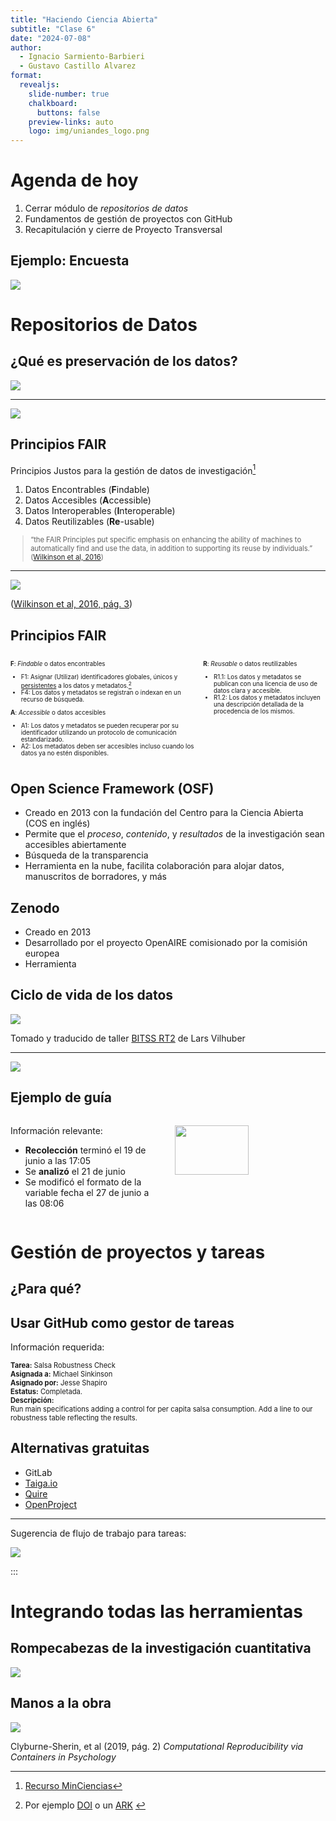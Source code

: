 ```yaml
---
title: "Haciendo Ciencia Abierta"
subtitle: "Clase 6"
date: "2024-07-08"
author: 
  - Ignacio Sarmiento-Barbieri
  - Gustavo Castillo Alvarez
format:
  revealjs: 
    slide-number: true
    chalkboard: 
      buttons: false
    preview-links: auto
    logo: img/uniandes_logo.png
---
```


# Agenda de hoy

1. Cerrar módulo de *repositorios de datos*
2. Fundamentos de gestión de proyectos con GitHub
3. Recapitulación y cierre de Proyecto Transversal

<!-- ##################################################### -->
<!-- ###############        RETOMANDO       ############# -->
<!-- ##################################################### -->

## Ejemplo: Encuesta {.nostretch}

![](img/chat_ejemplo.png){.absolute top="60" left="340"}

# Repositorios de Datos

## ¿Qué es preservación de los datos?

![](img/from_renku.png)

---

![](img/fair_principles.png)

## Principios FAIR

Principios Justos para la gestión de datos de investigación^[[Recurso MinCiencias](https://red-documentacion.minciencias.gov.co/Gestion_Datos_Investigacion/Principios-FAIR)]


1. Datos Encontrables (**F**indable)
2. Datos Accesibles (**A**ccessible) 
3. Datos Interoperables (**I**nteroperable)
4. Datos Reutilizables (**Re**-usable)

::: {style="font-size: 80%;"}
> "the FAIR Principles put specific emphasis on enhancing the ability of machines to automatically find and use the data, in addition to supporting its reuse by individuals."
> ([Wilkinson et al, 2016](https://doi.org/10.1038/sdata.2016.18))
:::

---

![](img/fair_box2.png)

:::footer
([Wilkinson et al, 2016, pág. 3](https://doi.org/10.1038/sdata.2016.18))
:::

## Principios FAIR

::: {style="font-size: 70%;"}

::::{.columns}

::: {.column width="60%"}

**F**: *Findable* o datos encontrables

- F1: Asignar (Utilizar) identificadores globales, únicos y [persistentes](https://es.wikipedia.org/wiki/Identificador_persistente) a los datos y metadatos.^[Por ejemplo [DOI](https://www.doi.org/the-identifier/what-is-a-doi/) o un [ARK](https://arks.org/) ]
- F4: Los datos y metadatos se registran o indexan en un recurso de búsqueda.


**A**: *Accessible* o datos accesibles

- A1: Los datos y metadatos se pueden recuperar por su identificador utilizando un protocolo de comunicación estandarizado.
- A2: Los metadatos deben ser accesibles incluso cuando los datos ya no estén disponibles.

:::

::: {.column width="40%"}

**R**: *Reusable* o datos reutilizables

- R1.1: Los datos y metadatos se publican con una licencia de uso de datos clara y accesible.
- R1.2: Los datos y metadatos incluyen una descripción detallada de la procedencia de los mismos.

:::

:::

:::



## Open Science Framework (OSF)

- Creado en 2013 con la fundación del Centro para la Ciencia Abierta (COS en inglés)
- Permite que el *proceso*, *contenido*, y *resultados* de la investigación sean accesibles abiertamente
- Búsqueda de la transparencia
- Herramienta en la nube, facilita colaboración para alojar datos, manuscritos de borradores, y más

## Zenodo

- Creado en 2013
- Desarrollado por el proyecto OpenAIRE comisionado por la comisión europea
- Herramienta 

## Ciclo de vida de los datos

![](img/ciclo1.png)

:::footer
Tomado y traducido de taller [BITSS RT2](https://www.youtube.com/watch?v=-fwrCsVjR1Q) de Lars Vilhuber
:::

---

![](img/ciclo3.png)


## Ejemplo de guía {.nostretch}

:::: {.columns}

::: {.column width="50%"}
Información relevante:

- **Recolección** terminó el 19 de junio a las 17:05
- Se **analizó** el 21 de junio
- Se modificó el formato de la variable fecha el 27 de junio a las 08:06

:::

::: {.column width="50%"}
![](img/chat_ejemplo.png){width="70%"}
<!-- {.absolute top="60" left="340"} -->

:::

::::


# Gestión de proyectos y tareas

## ¿Para qué?

## Usar GitHub como gestor de tareas

Información requerida:

::: {style="font-size: 80%;"}
**Tarea:** Salsa Robustness Check \
**Asignada a:** Michael Sinkinson \
**Asignado por:** Jesse Shapiro \
<!-- Subscribed to Comments: Matthew Gentzkow \ -->
**Estatus:** Completada. \
**Descripción:** \
Run main specifications adding a control for per capita salsa consumption.
Add a line to our robustness table reflecting the results.
:::

## Alternativas gratuitas

- GitLab
- [Taiga.io](https://taiga.io/)
- [Quire](https://quire.io/)
- [OpenProject](https://www.openproject.org/)

---

Sugerencia de flujo de trabajo para tareas:

![](img/jira_workflow.png)

:::

<!-- ##################################################### -->
<!-- ###############        END       ############# -->
<!-- ##################################################### -->


# Integrando todas las herramientas

## Rompecabezas de la investigación cuantitativa

![](img/from_renku.png)

## Manos a la obra

![](img/april_2019_p_2.png)

:::footer
Clyburne-Sherin, et al (2019, pág. 2) *Computational Reproducibility via Containers in Psychology*
:::


